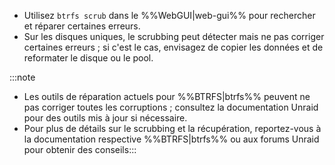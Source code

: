 - Utilisez `btrfs scrub` dans le %%WebGUI|web-gui%% pour rechercher et réparer certaines erreurs.
- Sur les disques uniques, le scrubbing peut détecter mais ne pas corriger certaines erreurs ; si c'est le cas, envisagez de copier les données et de reformater le disque ou le pool.

:::note

- Les outils de réparation actuels pour %%BTRFS|btrfs%% peuvent ne pas corriger toutes les corruptions ; consultez la documentation Unraid pour des outils mis à jour si nécessaire.
- Pour plus de détails sur le scrubbing et la récupération, reportez-vous à la documentation respective %%BTRFS|btrfs%% ou aux forums Unraid pour obtenir des conseils:::

